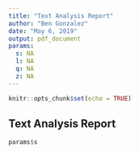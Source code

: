 ```yaml
---
title: "Text Analysis Report"
author: "Ben Gonzalez"
date: "May 6, 2019"
output: pdf_document
params:
  s: NA
  l: NA
  q: NA
  z: NA
---
```


```r
knitr::opts_chunk$set(echo = TRUE)
```

## Text Analysis Report

```r
params$s
```

